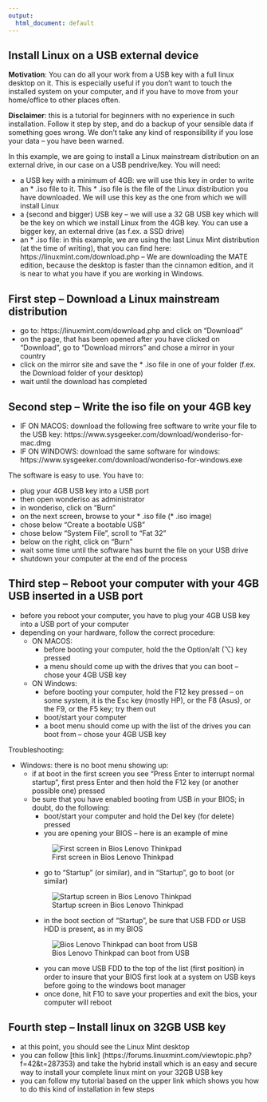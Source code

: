 ```yaml
---
output:
  html_document: default
---
```


## Install Linux on a USB external device

**Motivation**: You can do all your work from a USB key with a full linux desktop on it. This is especially useful if you don't want to touch the installed system on your computer, and if you have to move from your home/office to other places often. 

**Disclaimer**: this is a tutorial for beginners with no experience in such installation. Follow it step by step, and do a backup of your sensible data if something goes wrong. We don't take any kind of responsibility if you lose your data -- you have been warned. 

In this example, we are going to install a Linux mainstream distribution on an external drive, in our case on a USB pendrive/key. You will need: 

 - a USB key with a minimum of 4GB: we will use this key in order to write an * .iso file to it. This * .iso file is the file of the Linux distribution you have downloaded. We will use this key as the one from which we will install Linux
 - a (second and bigger) USB key -- we will use a 32 GB USB key which will be the key on which we install Linux from the 4GB key. You can use a bigger key, an external drive (as f.ex. a SSD drive)
 - an * .iso file: in this example, we are using the last Linux Mint distribution (at the time of writing), that you can find here: https://linuxmint.com/download.php -- We are downloading the MATE edition, because the desktop is faster than the cinnamon edition, and it is near to what you have if you are working in Windows. 

## First step -- Download a Linux mainstream distribution

  - go to:  https://linuxmint.com/download.php and click on "Download"
  - on the page, that has been opened after you have clicked on "Download", go to "Download mirrors" and chose a mirror in your country
  - click on the mirror site and save the * .iso file in one of your folder (f.ex. the Download folder of your desktop)
  - wait until the download has completed

## Second step -- Write the iso file on your 4GB key

  - IF ON MACOS: download the following free software to write your file to the USB key: https://www.sysgeeker.com/download/wonderiso-for-mac.dmg
  - IF ON WINDOWS: download the same software for windows: https://www.sysgeeker.com/download/wonderiso-for-windows.exe
  
The software is easy to use. You have to:

  - plug your 4GB USB key into a USB port
  - then open wonderiso as administrator
  - in wonderiso, click on "Burn"
  - on the next screen, browse to your * .iso file (* .iso image)
  - chose below "Create a bootable USB"
  - chose below "System File", scroll to "Fat 32"
  - below on the right, click on "Burn"
  - wait some time until the software has burnt the file on your USB drive
  - shutdown your computer at the end of the process
  
## Third step -- Reboot your computer with your 4GB USB inserted in a USB port

  - before you reboot your computer, you have to plug your 4GB USB key into a USB port of your computer
  - depending on your hardware, follow the correct procedure: 
    - ON MACOS: 
      * before booting your computer, hold the the Option/alt (⌥) key pressed
      * a menu should come up with the drives that you can boot -- chose your 4GB USB key
    - ON Windows: 
      * before booting your computer, hold the F12 key pressed -- on some system, it is the Esc key (mostly HP), or the F8 (Asus), or the F9, or the F5 key; try them out
      * boot/start your computer
      * a boot menu should come up with the list of the drives you can boot from -- chose your 4GB USB key

Troubleshooting: 

  - Windows: there is no boot menu showing up:
    - if at boot in the first screen you see "Press Enter to interrupt normal startup", first press Enter and then hold the F12 key (or another possible one) pressed
    - be sure that you have enabled booting from USB in your BIOS; in doubt, do the following:
      - boot/start your computer and hold the Del key (for delete) pressed
      - you are opening your BIOS -- here is an example of mine
      
      ![First screen in Bios Lenovo Thinkpad](Bios-1.png)
      
      - go to "Startup" (or similar), and in "Startup", go to boot (or similar)
      
      ![Startup screen in Bios Lenovo Thinkpad](Bios-5.png)
      
      - in the boot section of "Startup", be sure that USB FDD or USB HDD is present, as in my BIOS
      
      ![Bios Lenovo Thinkpad can boot from USB](Bios-6.png)
      
      - you can move USB FDD to the top of the list (first position) in order to insure that your BIOS first look at a system on USB keys before going to the windows boot manager
      - once done, hit F10 to save your properties and exit the bios, your computer will reboot

## Fourth step -- Install linux on 32GB USB key

  - at this point, you should see the Linux Mint desktop
  - you can follow [this link] (https://forums.linuxmint.com/viewtopic.php?f=42&t=287353) and take the hybrid install which is an easy and secure way to install your complete linux mint on your 32GB USB key
  - you can follow my tutorial based on the upper link which shows you how to do this kind of installation in few steps